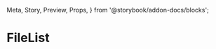   Meta,
  Story,
  Preview,
  Props,
} from '@storybook/addon-docs/blocks';

<Meta title="Files|FileList" component={FileList} />

# FileList

<Preview>
  <Story name="As default">
    <FileList
      drop={['examples']}
      files={[
        {
          tag: 'examples',
          name: 'example-file.jpg',
          type: 'text/csv',
          size: 13400,
          url: 'http://google.ca',
        },
        {
          name: 'example-file.csv',
          type: 'text/csv',
          size: 13400,
          url: 'http://google.ca',
        },
        {
          tag: 'po',
          name: 'example-file.pdf',
          type: 'text/csv',
          size: 13400,
          url: 'http://google.ca',
        },
        {
          name: 'example-file.jpg',
          type: 'text/csv',
          size: 13400,
        },
      ]}
    />
  </Story>
</Preview>
